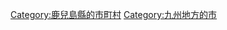 {{Commonscat|Tarumizu, Kagoshima}}
{{Catmore}}

{{DEFAULTSORT:Tarumizu}}
[[Category:鹿兒島縣的市町村|Category:鹿兒島縣的市町村]]
[[Category:九州地方的市|Category:九州地方的市]]